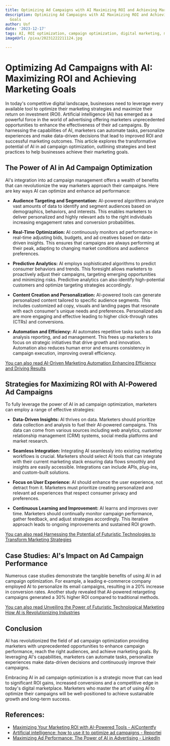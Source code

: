 ```yaml
---
title: Optimizing Ad Campaigns with AI Maximizing ROI and Achieving Marketing Goals
description: Optimizing Ad Campaigns with AI Maximizing ROI and Achieving Marketing
  Goals
author: Usf
date: '2023-12-17'
tags: AI, ROI optimization, campaign optimization, digital marketing, machine learning
imageUrl: /pixa/20231222211124.jpg

---
```

# Optimizing Ad Campaigns with AI: Maximizing ROI and  Achieving Marketing Goals

In today's competitive digital landscape, businesses  need to leverage every available tool to optimize  their marketing strategies and maximize their return on investment  (ROI). Artificial  intelligence (AI) has emerged as a powerful force in the world of advertising offering marketers unprecedented opportunities to enhance the effectiveness of their ad campaigns. By  harnessing the capabilities of AI, marketers can automate tasks, personalize experiences and make data-driven decisions that  lead  to improved  ROI and successful marketing outcomes. This  article explores the transformative potential of AI in  ad campaign optimization, outlining strategies  and best practices to help businesses achieve their marketing goals.

## The Power  of AI  in Ad Campaign Optimization

AI's integration into ad campaign  management offers a wealth  of benefits that can revolutionize the way marketers approach  their campaigns. Here are key ways AI can  optimize and enhance ad performance:

* **Audience Targeting and Segmentation:** AI-powered algorithms analyze vast amounts of data to identify and  segment audiences based on demographics, behaviors, and interests. This enables marketers to deliver personalized  and highly relevant ads to  the right individuals increasing  engagement rates and conversion probabilities.

* **Real-Time  Optimization:** AI continuously monitors ad performance in real-time adjusting bids, budgets, and ad creatives based on data-driven insights. This ensures that campaigns are always performing  at their peak, adapting to changing market conditions and audience preferences.

* **Predictive Analytics:** AI employs sophisticated algorithms to predict consumer behaviors and trends. This foresight allows marketers to proactively adjust their campaigns, targeting emerging opportunities and  minimizing risks.  Predictive analytics can also identify high-potential customers and optimize targeting strategies accordingly.

* **Content Creation and  Personalization:** AI-powered tools can generate  personalized content tailored to  specific audience segments. This  includes customized ad copy, visuals and landing pages that resonate with each consumer's  unique needs and preferences. Personalized  ads  are more engaging and effective  leading to higher click-through rates  (CTRs) and conversions.

* **Automation and Efficiency:** AI automates  repetitive tasks such as data analysis reporting, and ad management. This frees up marketers  to focus on strategic initiatives that drive growth and  innovation. Automation also reduces human  error and ensures consistency in campaign execution, improving overall efficiency.

[You can also read AI-Driven Marketing Automation Enhancing Efficiency and Driving Results](AI-Driven%20Marketing%20Automation%20Enhancing%20Efficiency%20and%20Driving%20Results)


## Strategies for Maximizing ROI with AI-Powered Ad Campaigns

To fully leverage the power of AI in ad campaign optimization, marketers can employ a range of effective strategies:

* **Data-Driven Insights:** AI thrives on data. Marketers should prioritize data collection and analysis  to fuel their  AI-powered  campaigns. This data can  come from various sources including web analytics,  customer relationship management (CRM) systems, social media platforms and  market research.

* **Seamless Integration:**  Integrating AI seamlessly into existing  marketing  workflows is crucial. Marketers should select  AI tools  that can integrate with their current marketing stack ensuring  data flows smoothly and insights are easily accessible. Integrations can include  APIs, plug-ins,  and custom-built solutions.

* **Focus on User Experience:** AI  should enhance the user experience,  not detract from it. Marketers must prioritize creating personalized and  relevant ad experiences that respect consumer privacy and preferences.

* **Continuous Learning and Improvement:** AI learns and improves over time. Marketers should continually monitor campaign performance, gather feedback, and adjust strategies accordingly. This iterative approach leads to ongoing improvements and sustained ROI growth.

[You can also read Harnessing the  Potential of  Futuristic Technologies to Transform Marketing  Strategies](Harnessing%20the%20Potential%20of%20Futuristic%20Technologies%20to%20Transform%20Marketing%20Strategies)


## Case Studies: AI's Impact on Ad Campaign Performance

Numerous case  studies demonstrate the tangible benefits of using AI in ad campaign optimization.  For example, a leading e-commerce company employed AI to personalize its email campaigns, resulting in a 20%  increase in conversion  rates. Another study  revealed that AI-powered retargeting campaigns generated a 30% higher ROI compared to traditional methods.

[You can also read Unveiling the Power of Futuristic Technological Marketing How AI is Revolutionizing Industries](Unveiling%20the%20Power%20of%20Futuristic%20Technological%20Marketing%20How%20AI%20is%20Revolutionizing%20Industries)


## Conclusion

AI has revolutionized the field of ad  campaign optimization providing marketers with unprecedented  opportunities to enhance  campaign performance, reach the right audiences, and achieve marketing goals. By leveraging AI's capabilities, marketers can automate tasks, personalize experiences make data-driven decisions and continuously improve their campaigns.

Embracing  AI in ad campaign optimization is a  strategic move that can lead to significant ROI gains, increased conversions and a competitive edge in today's digital marketplace. Marketers who master the art of using AI to optimize their campaigns  will be well-positioned to  achieve sustainable growth and long-term success.

## References:
- [Maximizing Your Marketing ROI with AI-Powered Tools - AIContentfy](https://aicontentfy.com/en/blog/maximizing-marketing-roi-with-ai-powered-tools)
- [Artificial intelligence: how to use it to optimize ad campaigns - Reportei](https://reportei.com/en/artificial-intelligence-how-to-use-it-to-optimize-ad-campaigns/)
- [Maximizing Ad Performance: The Power of AI in Advertising - LinkedIn](https://www.linkedin.com/pulse/maximizing-ad-performance-power-ai-advertising-growsmartonline)
